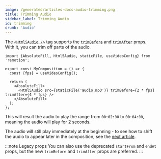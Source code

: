 ```yaml
---
image: /generated/articles-docs-audio-trimming.png
title: Trimming Audio
sidebar_label: Trimming Audio
id: trimming
crumb: 'Audio'
---
```



The [`<Html5Audio />`](/docs/html5-audio) tag supports the [`trimBefore`](/docs/html5-audio#trimbefore--trimafter) and [`trimAfter`](/docs/html5-audio#trimbefore--trimafter) props.  
With it, you can trim off parts of the audio.

```tsx twoslash {8} title="MyComp.tsx"
import {AbsoluteFill, Html5Audio, staticFile, useVideoConfig} from 'remotion';

export const MyComposition = () => {
  const {fps} = useVideoConfig();

  return (
    <AbsoluteFill>
      <Html5Audio src={staticFile('audio.mp3')} trimBefore={2 * fps} trimAfter={4 * fps} />
    </AbsoluteFill>
  );
};
```

This will result the audio to play the range from `00:02:00` to `00:04:00`, meaning the audio will play for 2 seconds.

The audio will still play immediately at the beginning - to see how to shift the audio to appear later in the composition, see the [next article](/docs/audio/delaying).

:::note Legacy props
You can also use the deprecated `startFrom` and `endAt` props, but the new `trimBefore` and `trimAfter` props are preferred.
:::
